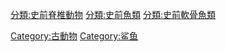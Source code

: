 [[Category:古動物|Category:古動物]]
[[Category:鲨鱼|Category:鲨鱼]]
[[分類:史前脊椎動物|分類:史前脊椎動物]]
[[分類:史前魚類|分類:史前魚類]]
[[分類:史前軟骨魚類|分類:史前軟骨魚類]]